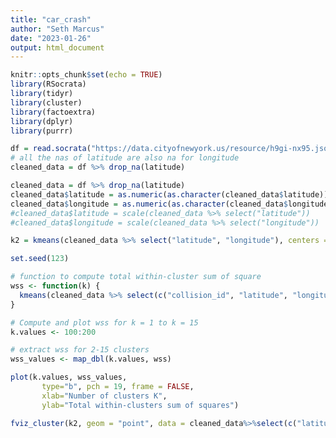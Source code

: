 ```yaml
---
title: "car_crash"
author: "Seth Marcus"
date: "2023-01-26"
output: html_document
---
```


```r
knitr::opts_chunk$set(echo = TRUE)
library(RSocrata)
library(tidyr)
library(cluster)
library(factoextra)
library(dplyr)
library(purrr)
```

```r
df = read.socrata("https://data.cityofnewyork.us/resource/h9gi-nx95.json")
# all the nas of latitude are also na for longitude
cleaned_data = df %>% drop_na(latitude)

```


```r
cleaned_data = df %>% drop_na(latitude)
cleaned_data$latitude = as.numeric(as.character(cleaned_data$latitude))
cleaned_data$longitude = as.numeric(as.character(cleaned_data$longitude))
#cleaned_data$latitude = scale(cleaned_data %>% select("latitude"))
#cleaned_data$longitude = scale(cleaned_data %>% select("longitude"))
```

```r
k2 = kmeans(cleaned_data %>% select("latitude", "longitude"), centers = 2, nstart=25)
```

```r
set.seed(123)

# function to compute total within-cluster sum of square 
wss <- function(k) {
  kmeans(cleaned_data %>% select(c("collision_id", "latitude", "longitude")), k, nstart = 10 )$tot.withinss
}

# Compute and plot wss for k = 1 to k = 15
k.values <- 100:200

# extract wss for 2-15 clusters
wss_values <- map_dbl(k.values, wss)

plot(k.values, wss_values,
       type="b", pch = 19, frame = FALSE, 
       xlab="Number of clusters K",
       ylab="Total within-clusters sum of squares")
```


```r
fviz_cluster(k2, geom = "point", data = cleaned_data%>%select(c("latitude", "longitude"))) + ggtitle("k = 2")
```

